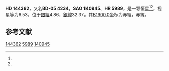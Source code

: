 {{Starbox begin
| name = HD 144362
}}
{{Starbox observe
| epoch = [[J2000.0|J2000.0]]
| constell = {{星座名待查}}<ref name=SIMBAD>{{cite web
 | url=http://simbad.u-strasbg.fr/simbad/sim-id?Ident=HR+5989
 | title =Pulsating variable Star
 | publisher=Centre de Données astronomiques de Strasbourg
 | work=SIMBAD
 | accessdate=2012-07-13}}</ref><ref name=DATA>{{cite web
 | url=http://vizier.u-strasbg.fr/viz-bin/VizieR-5?-out.add=.&-source=5050&-corr=PK=HR&-out.max=9999&HR=5989
 | title=VizieR Detailed Page
 | accessdate=2012-07-13
 | archive-url=https://web.archive.org/web/20160305052238/http://vizier.u-strasbg.fr/viz-bin/VizieR-5?-out.add=.&-source=5050&-corr=PK=HR&-out.max=9999&HR=5989
 | archive-date=2016-03-05
 | dead-url=yes
 }}</ref>
| 星官 = 
| ra = {{RA|16|5|44.5}}<ref name=SIMBAD /><ref name=DATA />
| dec = {{DEC|-6|17|30}}<ref name=SIMBAD /><ref name=DATA />
| appmag_v = 6.53<ref name=SIMBAD /><ref name=DATA />
}}
{{Starbox character
| class = F2IV<ref name=SIMBAD /><ref name=DATA />
| b-v = 0.48<ref name=SIMBAD /><ref name=DATA />
| u-b = 0.07<ref name=SIMBAD /><ref name=DATA />
| r-i = <ref name=SIMBAD /><ref name=DATA />
| variable = 
}}
{{Starbox astrometry
| radial_v = 0.07
| prop_mo_ra = -11
| parallax = 0.012
| p_error =
}}
{{Starbox catalog
| names =BD-05 4234，[[SAO星表|SAO]] 140945，[[HD星表|HD]] 144362，[[HR星表|HR]] 5989}}
{{Starbox reference |Simbad=HR+5989}}
{{Starbox end}}

'''HD 144362'''，又名'''BD-05 4234'''，'''SAO 140945'''、'''HR 5989'''，是一颗恒星<ref name=SIMBAD /><ref name=DATA />，视星等为6.53，位于[[銀道座標系|銀經]]4.86，[[銀道座標系|銀緯]]32.37，其[[B1900.0|B1900.0]]坐标为赤經{{RA|16|0|24.2}}，赤緯{{DEC|-6|32.37|10}}。

== 参考文献 ==
{{reflist}}

{{star-stub}}

[[Category:HD和HDE天體|144362]]
[[Category:HR天體|5989]]
[[Category:SAO天體|140945]]